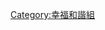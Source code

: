 {{Top icon|image=Corazón.svg|size=25px|alt=此用戶是幸福和諧工作小組成員|description=此用戶是幸福和諧工作小組成員。|link=WP:幸福和諧工作小組}}
{{Encourage
| title       = 幸福和諧組
| stripe      = 1
| image       = Drawn love hearts.svg|50px
| bgcolor     = #FCF
| stripecolor = #A0A
| fontcolor   = #A0A
| align       = {{{align|right}}}
}}[[Category:幸福和諧組]]